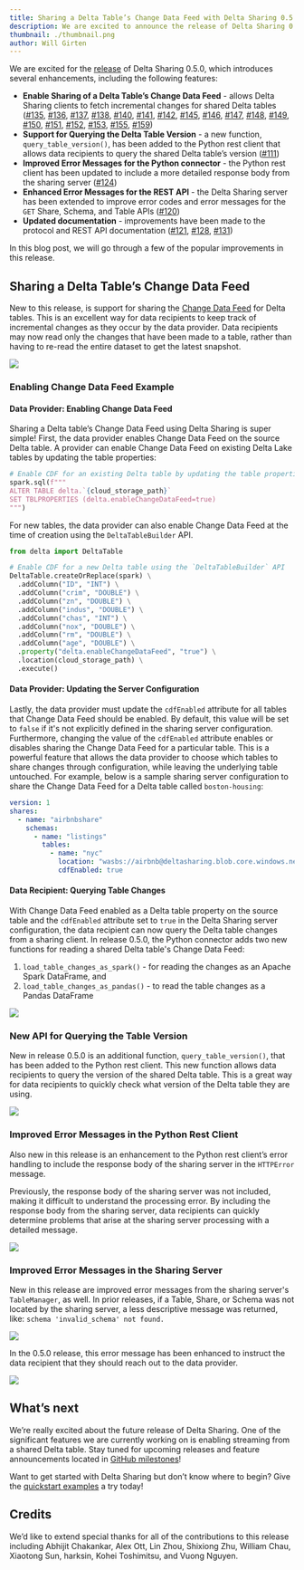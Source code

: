 ```yaml
---
title: Sharing a Delta Table’s Change Data Feed with Delta Sharing 0.5.0
description: We are excited to announce the release of Delta Sharing 0.5.0.
thumbnail: ./thumbnail.png
author: Will Girten
---
```


We are excited for the [release](https://github.com/delta-io/delta-sharing/releases/tag/v0.5.0) of Delta Sharing 0.5.0, which introduces several enhancements, including the following features:

- **Enable Sharing of a Delta Table’s Change Data Feed** - allows Delta Sharing clients to fetch incremental changes for shared Delta tables ([#135](https://github.com/delta-io/delta-sharing/pull/135), [#136](https://github.com/delta-io/delta-sharing/pull/136), [#137](https://github.com/delta-io/delta-sharing/pull/137), [#138](https://github.com/delta-io/delta-sharing/pull/138), [#140](https://github.com/delta-io/delta-sharing/pull/140), [#141](https://github.com/delta-io/delta-sharing/pull/141), [#142](https://github.com/delta-io/delta-sharing/pull/142), [#145](https://github.com/delta-io/delta-sharing/pull/145), [#146](https://github.com/delta-io/delta-sharing/pull/146), [#147](https://github.com/delta-io/delta-sharing/pull/147), [#148](https://github.com/delta-io/delta-sharing/pull/148), [#149](https://github.com/delta-io/delta-sharing/pull/149), [#150](https://github.com/delta-io/delta-sharing/pull/150), [#151](https://github.com/delta-io/delta-sharing/pull/151), [#152](https://github.com/delta-io/delta-sharing/pull/152), [#153](https://github.com/delta-io/delta-sharing/pull/153), [#155](https://github.com/delta-io/delta-sharing/pull/155), [#159](https://github.com/delta-io/delta-sharing/pull/159))
- **Support for Querying the Delta Table Version** - a new function, `query_table_version()`, has been added to the Python rest client that allows data recipients to query the shared Delta table’s version ([#111](https://github.com/delta-io/delta-sharing/pull/111))
- **Improved Error Messages for the Python connector** - the Python rest client has been updated to include a more detailed response body from the sharing server ([#124](https://github.com/delta-io/delta-sharing/pull/124))
- **Enhanced Error Messages for the REST API** - the Delta Sharing server has been extended to improve error codes and error messages for the `GET` Share, Schema, and Table APIs ([#120](https://github.com/delta-io/delta-sharing/pull/120))
- **Updated documentation** - improvements have been made to the protocol and REST API documentation ([#121](https://github.com/delta-io/delta-sharing/pull/121), [#128](https://github.com/delta-io/delta-sharing/pull/128), [#131](https://github.com/delta-io/delta-sharing/pull/131))

In this blog post, we will go through a few of the popular improvements in this release.

## Sharing a Delta Table’s Change Data Feed

New to this release, is support for sharing the [Change Data Feed](https://docs.delta.io/2.0.0/delta-change-data-feed.html) for Delta tables. This is an excellent way for data recipients to keep track of incremental changes as they occur by the data provider. Data recipients may now read only the changes that have been made to a table, rather than having to re-read the entire dataset to get the latest snapshot.

![](/imgs/delta-sharing-cdf.png)

### Enabling Change Data Feed Example

#### Data Provider: Enabling Change Data Feed

Sharing a Delta table’s Change Data Feed using Delta Sharing is super simple! First, the data provider enables Change Data Feed on the source Delta table. A provider can enable Change Data Feed on existing Delta Lake tables by updating the table properties:

```python
# Enable CDF for an existing Delta table by updating the table properties
spark.sql(f"""
ALTER TABLE delta.`{cloud_storage_path}`
SET TBLPROPERTIES (delta.enableChangeDataFeed=true)
""")
```

For new tables, the data provider can also enable Change Data Feed at the time of creation using the `DeltaTableBuilder` API.

```python
from delta import DeltaTable

# Enable CDF for a new Delta table using the `DeltaTableBuilder` API
DeltaTable.createOrReplace(spark) \
  .addColumn("ID", "INT") \
  .addColumn("crim", "DOUBLE") \
  .addColumn("zn", "DOUBLE") \
  .addColumn("indus", "DOUBLE") \
  .addColumn("chas", "INT") \
  .addColumn("nox", "DOUBLE") \
  .addColumn("rm", "DOUBLE") \
  .addColumn("age", "DOUBLE") \
  .property("delta.enableChangeDataFeed", "true") \
  .location(cloud_storage_path) \
  .execute()
```

#### Data Provider: Updating the Server Configuration

Lastly, the data provider must update the `cdfEnabled` attribute for all tables that Change Data Feed should be enabled. By default, this value will be set to `false` if it's not explicitly defined in the sharing server configuration. Furthermore, changing the value of the `cdfEnabled` attribute enables or disables sharing the Change Data Feed for a particular table. This is a powerful feature that allows the data provider to choose which tables to share changes through configuration, while leaving the underlying table untouched. For example, below is a sample sharing server configuration to share the Change Data Feed for a Delta table called `boston-housing`:

```yaml
version: 1
shares:
  - name: "airbnbshare"
    schemas:
      - name: "listings"
        tables:
          - name: "nyc"
            location: "wasbs://airbnb@deltasharing.blob.core.windows.net/airbnb/nyc"
            cdfEnabled: true
```

#### Data Recipient: Querying Table Changes

With Change Data Feed enabled as a Delta table property on the source table and the `cdfEnabled` attribute set to `true` in the Delta Sharing server configuration, the data recipient can now query the Delta table changes from a sharing client. In release 0.5.0, the Python connector adds two new functions for reading a shared Delta table's Change Data Feed:

1. `load_table_changes_as_spark()` - for reading the changes as an Apache Spark DataFrame, and
2. `load_table_changes_as_pandas()` - to read the table changes as a Pandas DataFrame

![](/imgs/table_changes.gif)

### New API for Querying the Table Version

New in release 0.5.0 is an additional function, `query_table_version()`, that has been added to the Python rest client. This new function allows data recipients to query the version of the shared Delta table. This is a great way for data recipients to quickly check what version of the Delta table they are using.

![](/imgs/table_version.gif)

### Improved Error Messages in the Python Rest Client

Also new in this release is an enhancement to the Python rest client’s error handling to include the response body of the sharing server in the `HTTPError` message.

Previously, the response body of the sharing server was not included, making it difficult to understand the processing error. By including the response body from the sharing server, data recipients can quickly determine problems that arise at the sharing server processing with a detailed message.

![](/imgs/pyclient_error_message.gif)

### Improved Error Messages in the Sharing Server

New in this release are improved error messages from the sharing server's `TableManager`, as well. In prior releases, if a Table, Share, or Schema was not located by the sharing server, a less descriptive message was returned, like: `schema 'invalid_schema' not found.`

![](/imgs/server_response_before.gif)

In the 0.5.0 release, this error message has been enhanced to instruct the data recipient that they should reach out to the data provider.

![](/imgs/server_response_after.gif)

## What’s next

We’re really excited about the future release of Delta Sharing. One of the significant features we are currently working on is enabling streaming from a shared Delta table. Stay tuned for upcoming releases and feature announcements located in [GitHub milestones](https://github.com/delta-io/delta-sharing/milestones)!

Want to get started with Delta Sharing but don’t know where to begin? Give the [quickstart examples](https://github.com/delta-io/delta-sharing/tree/main/examples) a try today!

## Credits

We’d like to extend special thanks for all of the contributions to this release including Abhijit Chakankar, Alex Ott, Lin Zhou, Shixiong Zhu, William Chau, Xiaotong Sun, harksin, Kohei Toshimitsu, and Vuong Nguyen.

